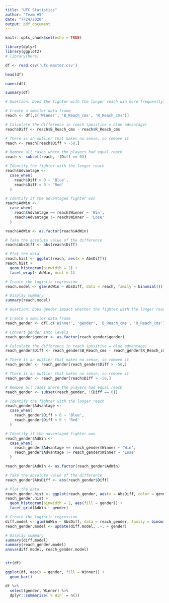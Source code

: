 ---
title: "UFC Statistics"
author: "Team #5"
date: "7/24/2020"
output: pdf_document
---

```{r setup, include=FALSE}
knitr::opts_chunk$set(echo = TRUE)

library(dplyr)
library(ggplot2)
# library(here)
```

```{r load_data}
df <- read.csv('ufc-master.csv')

head(df)

names(df)

summary(df)
```

```{r reach_analysis}
# Question: Does the fighter with the longer reach win more frequently?

# Create a smaller data frame
reach <- df[,c('Winner', 'B_Reach_cms', 'R_Reach_cms')]

# Calculate the difference in reach (positive = blue advantage)
reach$Diff <- reach$B_Reach_cms - reach$R_Reach_cms

# There is an outlier that makes no sense, so remove it
reach <- reach[reach$Diff > -50,]

# Remove all cases where the players had equal reach
reach <- subset(reach, !(Diff == 0))

# Identify the fighter with the longer reach
reach$Advantage <-
  case_when(
    reach$Diff > 0 ~ 'Blue',
    reach$Diff < 0 ~ 'Red'
  )

# Identify if the advantaged fighter won
reach$AdWin <-
  case_when(
    reach$Advantage == reach$Winner ~ 'Win',
    reach$Advantage != reach$Winner ~ 'Lose'
  )

reach$AdWin <- as.factor(reach$AdWin)

# Take the absolute value of the difference
reach$AbsDiff <- abs(reach$Diff)

# Plot the data
reach.hist <- ggplot(reach, aes(x = AbsDiff))
reach.hist +
  geom_histogram(binwidth = 2) +
  facet_wrap(~ AdWin, ncol = 1)

# Create the logistic regression
reach.model <- glm(AdWin ~ AbsDiff, data = reach, family = binomial())

# Display summary
summary(reach.model)

```

```{r reach_gender_analysis}
# Question: Does gender impact whether the fighter with the longer reach will win more frequently?

# Create a smaller data frame
reach_gender <- df[,c('Winner', 'gender', 'B_Reach_cms', 'R_Reach_cms')]

# Convert gender into levels
reach_gender$gender <- as.factor(reach_gender$gender)

# Calculate the difference in reach (positive = blue advantage)
reach_gender$Diff <- reach_gender$B_Reach_cms - reach_gender$R_Reach_cms

# There is an outlier that makes no sense, so remove it
reach_gender <- reach_gender[reach_gender$Diff > -50,]

# There is an outlier that makes no sense, so remove it
reach_gender <- reach_gender[reach$Diff > -50,]

# Remove all cases where the players had equal reach
reach_gender <- subset(reach_gender, !(Diff == 0))

# Identify the fighter with the longer reach
reach_gender$Advantage <-
  case_when(
    reach_gender$Diff > 0 ~ 'Blue',
    reach_gender$Diff < 0 ~ 'Red'
  )

# Identify if the advantaged fighter won
reach_gender$AdWin <-
  case_when(
    reach_gender$Advantage == reach_gender$Winner ~ 'Win',
    reach_gender$Advantage != reach_gender$Winner ~ 'Lose'
  )

reach_gender$AdWin <- as.factor(reach_gender$AdWin)

# Take the absolute value of the difference
reach_gender$AbsDiff <- abs(reach_gender$Diff)

# Plot the data
reach_gender.hist <- ggplot(reach_gender, aes(x = AbsDiff, color = gender))
reach_gender.hist +
  geom_histogram(binwidth = 2, aes(fill = gender)) +
  facet_grid(AdWin ~ gender)

# Create the logistic regression
diff.model <- glm(AdWin ~ AbsDiff, data = reach_gender, family = binomial())
reach_gender.model <- update(diff.model, .~. + gender)

# Display summary
summary(diff.model)
summary(reach_gender.model)
anova(diff.model, reach_gender.model)


```

```{r}
```

```{r}
str(df)
```

```{r}
ggplot(df, aes(x = gender, fill = Winner)) +
  geom_bar()
```
```{r}
df %>%
  select(gender, Winner) %>%
  dplyr::summarise(`% Win` = n())
```